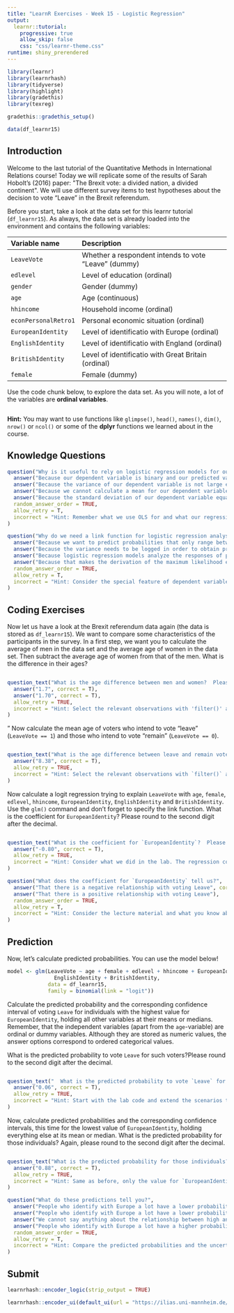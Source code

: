 ```yaml
---
title: "LearnR Exercises - Week 15 - Logistic Regression"
output: 
  learnr::tutorial:
    progressive: true
    allow_skip: false
    css: "css/learnr-theme.css"
runtime: shiny_prerendered
---
```


```r
library(learnr)
library(learnrhash)
library(tidyverse)
library(highlight)
library(gradethis)
library(texreg)

gradethis::gradethis_setup()

data(df_learnr15)
```

## Introduction

Welcome to the last tutorial of the Quantitative Methods in International Relations course! Today we will replicate some of the results of Sarah Hobolt's (2016) paper: \"The Brexit vote: a divided nation, a divided continent\". We will use different survey items to test hypotheses about the decision to vote "Leave" in the Brexit referendum. 

Before you start, take a look at the data set for this learnr tutorial (`df_learnr15`). As always, the data set is already loaded into the environment and contains the following variables:


| Variable name |  Description
|:--------------|:--------------------------------
| `LeaveVote` | Whether a respondent intends to vote "Leave" (dummy)
| `edlevel` | Level of education (ordinal)
| `gender` | Gender (dummy)
| `age` | Age (continuous)
| `hhincome` | Household income (ordinal)
| `econPersonalRetro1` | Personal economic situation (ordinal)
| `EuropeanIdentity` | Level of identificatio with Europe (ordinal)
| `EnglishIdentity` | Level of identificatio with England (ordinal)
| `BritishIdentity` | Level of identificatio with Great Britain (ordinal)
| `female` | Female (dummy)

Use the code chunk below, to explore the data set. As you will note, a lot of the variables are **ordinal variables**. 


```r

```

<div id="inspect-data-hint">
**Hint:** You may want to use functions like `glimpse()`, `head()`, `names()`, `dim()`, `nrow()` or `ncol()` or some of the **dplyr** functions we learned about in the course.
</div>


## Knowledge Questions

```r
question("Why is it useful to rely on logistic regression models for our referendum vote variable?",
  answer("Because our dependent variable is binary and our predicted values may fall outside the logical boundaries of 0 and 1 if we use OLS.", correct = T),
  answer("Because the variance of our dependent variable is not large enough."),
  answer("Because we cannot calculate a mean for our dependent variable."),
  answer("Because the standard deviation of our dependent variable equals its mean."),
  random_answer_order = TRUE,
  allow_retry = T,
  incorrect = "Hint: Remember what we use OLS for and what our regression line would predict for different kinds of variables."
)
```

```r
question("Why do we need a link function for logistic regression analyses?",
  answer("Because we want to predict probabilities that only range between 0 and 1.", correct = T),
  answer("Because the variance needs to be logged in order to obtain predictions."),
  answer("Because logistic regression models analyze the responses of people participating in surveys.", message = "They do sometimes, but that does not affect the need for a link-function."),
  answer("Because that makes the derivation of the maximum likelihood easier."),
  random_answer_order = TRUE,
  allow_retry = T,
  incorrect = "Hint: Consider the special feature of dependent variables in logistic regressions."
)
```

## Coding Exercises

Now let us have a look at the Brexit referendum data again (the data is stored as `df_learnr15`). We want to compare some characteristics of the participants in the survey. In a first step, we want you to calculate the average of men in the data set and the average age of women in the data set. Then subtract the average age of women from that of the men. What is the difference in their ages?


```r

```

```r
question_text("What is the age difference between men and women?  Please round to the second digit after the decimal.",
  answer("1.7", correct = T),
  answer("1.70", correct = T),
  allow_retry = TRUE,
  incorrect = "Hint: Select the relevant observations with 'filter()' and use the 'mean()' command to calculate the average."
)
```
"
Now calculate the mean age of voters who intend to vote "leave" (`LeaveVote == 1`) and those who intend to vote "remain" (`LeaveVote == 0`).

```r

```

```r
question_text("What is the age difference between leave and remain voters?  Please round to the second digit after the decimal.",
  answer("8.38", correct = T),
  allow_retry = TRUE,
  incorrect = "Hint: Select the relevant observations with `filter()` and use the `median()` command to calculate the median."
)
```

Now calculate a logit regression trying to explain `LeaveVote` with `age`, `female`, `edlevel`, `hhincome`, `EuropeanIdentity`, `EnglishIdentity` and `BritishIdentity`. Use the `glm()` command and don't forget to specify the link function. What is the coefficient for `EuropeanIdentity`?  Please round to the second digit after the decimal.

```r

```

```r
question_text("What is the coefficient for `EuropeanIdentity`?  Please round to the second digit after the decimal.",
  answer("-0.80", correct = T),
  allow_retry = TRUE,
  incorrect = "Hint: Consider what we did in the lab. The regression command is similar, just add the new independent variables and don't include some that we do not use anymore."
)
```

```r
question("What does the coefficient for `EuropeanIdentity` tell us?",
  answer("That there is a negative relationship with voting Leave", correct = T),
  answer("That there is a positive relationship with voting Leave"),
  random_answer_order = TRUE,
  allow_retry = T,
  incorrect = "Hint: Consider the lecture material and what you know about the signs of coefficients."
)
```

## Prediction

Now, let's calculate predicted probabilities. You can use the model below!

```r
model <- glm(LeaveVote ~ age + female + edlevel + hhincome + EuropeanIdentity +
               EnglishIdentity + BritishIdentity,
             data = df_learnr15,
             family = binomial(link = "logit")) 
```

Calculate the predicted probability and the corresponding confidence interval of voting `Leave` for individuals with the highest value for `EuropeanIdentity`, holding all other variables at their means or medians. Remember, that the independent variables (apart from the `age`-variable) are ordinal or dummy variables. Although they are stored as numeric values, the answer options correspond to ordered categorical values. 

What is the predicted probability to vote `Leave` for such voters?Please round to the second digit after the decimal.


```r

```

```r
question_text("  What is the predicted probability to vote `Leave` for such voters? Please round to the second digit after the decimal.",
  answer("0.06", correct = T),
  allow_retry = TRUE,
  incorrect = "Hint: Start with the lab code and extend the scenarios to the new variables we included. In case you received a prediction of 0.049/0.05, make sure that you set the questionnaire items to their medians."
)
```

Now, calculate predicted probabilities and the corresponding confidence intervals, this time for the lowest value of `EuropeanIdentity`, holding everything else at its mean or median. What is the predicted probability for those individuals? Again, please round to the second digit after the decimal.

```r

```

```r
question_text("What is the predicted probability for those individuals? Please round to the second digit after the decimal.",
  answer("0.88", correct = T),
  allow_retry = TRUE,
  incorrect = "Hint: Same as before, only the value for `EuropeanIdentity` has to be changed. In case you received a prediction of 0.86, make sure that you set the questionnaire items to their medians."
)
```

```r
question("What do these predictions tell you?",
  answer("People who identify with Europe a lot have a lower probability of voting Leave than those who do not, holding everything else at their respective mean or median.", correct = T),
  answer("People who identify with Europe a lot have a lower probability of voting Leave than those who do not."),
  answer("We cannot say anything about the relationship between high and low identification with Europe and voting Leave because the difference is not statistically significant."),
  answer("People who identify with Europe a lot have a higher probability of voting Leave than those who do not."),
  random_answer_order = TRUE,
  allow_retry = T,
  incorrect = "Hint: Compare the predicted probabilities and the uncertainty around them."
)
```

## Submit

```r
learnrhash::encoder_logic(strip_output = TRUE)
```

```r
learnrhash::encoder_ui(default_ui(url = "https://ilias.uni-mannheim.de/goto.php?target=svy_1151789&client_id=ILIAS"))
```